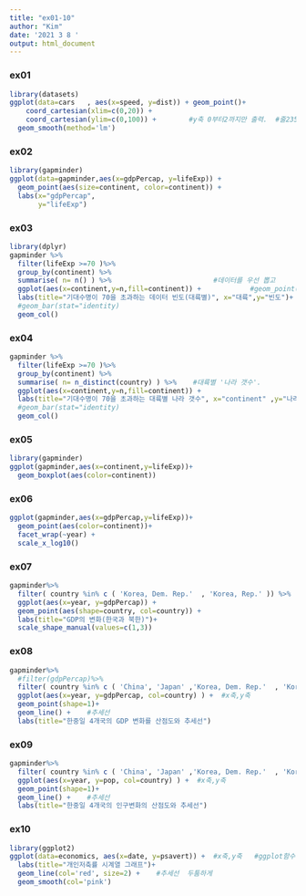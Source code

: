 ```yaml
---
title: "ex01-10"
author: "Kim"
date: '2021 3 8 '
output: html_document
---
```

### ex01
```r
library(datasets)
ggplot(data=cars   , aes(x=speed, y=dist)) + geom_point()+ 
    coord_cartesian(xlim=c(0,20)) +  
    coord_cartesian(ylim=c(0,100)) +        #y축 0부터2까지만 출력.  #줄235
  geom_smooth(method='lm') 

```


### ex02
```r
library(gapminder)
ggplot(data=gapminder,aes(x=gdpPercap, y=lifeExp)) + 
  geom_point(aes(size=continent, color=continent)) + 
  labs(x="gdpPercap",
       y="lifeExp")

```

### ex03
```r
library(dplyr)
gapminder %>%
  filter(lifeExp >=70 )%>% 
  group_by(continent) %>% 
  summarise( n= n() ) %>%                         #데이터를 우선 뽑고 
  ggplot(aes(x=continent,y=n,fill=continent)) +            #geom_point(aes(color=Month)) +   # 외관선 줄 244  
  labs(title="기대수명이 70을 초과하는 데이터 빈도(대륙별)", x="대륙",y="빈도")+
  #geom_bar(stat="identity)                                                       
  geom_col()

```


### ex04
```r
gapminder %>%
  filter(lifeExp >=70 )%>%                           
  group_by(continent) %>% 
  summarise( n= n_distinct(country) ) %>%    #대륙별 '나라 갯수'.                         ####
  ggplot(aes(x=continent,y=n,fill=continent)) +    
  labs(title="기대수명이 70을 초과하는 대륙별 나라 갯수", x="continent" ,y="나라빈도")+
  #geom_bar(stat="identity)
  geom_col()

```



### ex05 
```r
library(gapminder)
ggplot(gapminder,aes(x=continent,y=lifeExp))+
  geom_boxplot(aes(color=continent))     

```



### ex06 

```r
ggplot(gapminder,aes(x=gdpPercap,y=lifeExp))+
  geom_point(aes(color=continent))+     
  facet_wrap(~year) +
  scale_x_log10()  

```







### ex07 
```r
gapminder%>%
  filter( country %in% c ( 'Korea, Dem. Rep.'  , 'Korea, Rep.' )) %>%
  ggplot(aes(x=year, y=gdpPercap)) +
  geom_point(aes(shape=country, col=country)) +                               
  labs(title="GDP의 변화(한국과 북한)")+
  scale_shape_manual(values=c(1,3))  

```


### ex08 
```r
gapminder%>%
  #filter(gdpPercap)%>% 
  filter( country %in% c ( 'China', 'Japan' ,'Korea, Dem. Rep.'  , 'Korea, Rep.' )) %>%
  ggplot(aes(x=year, y=gdpPercap, col=country) ) +  #x축,y축
  geom_point(shape=1)+ 
  geom_line() +    #추세선
  labs(title="한중일 4개국의 GDP 변화를 산점도와 추세선")   

```


### ex09

```r
gapminder%>%
  filter( country %in% c ( 'China', 'Japan' ,'Korea, Dem. Rep.'  , 'Korea, Rep.' )) %>%
  ggplot(aes(x=year, y=pop, col=country) ) +  #x축,y축
  geom_point(shape=1)+ 
  geom_line() +    #추세선
  labs(title="한중일 4개국의 인구변화의 산점도와 추세선")  

```

### ex10


```r
library(ggplot2)
ggplot(data=economics, aes(x=date, y=psavert)) +  #x축,y축   #ggplot함수이름  #background초기화 
  labs(title="개인저축률 시계열 그래프")+
  geom_line(col='red', size=2) +    #추세선  두툼하게 
  geom_smooth(col='pink')

```



